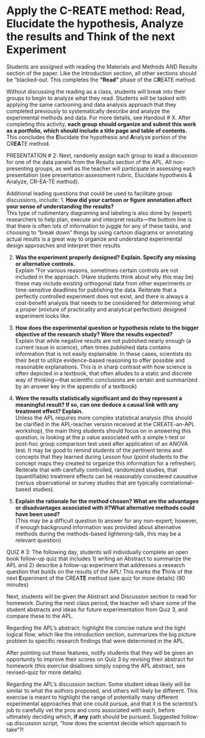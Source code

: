 # Apply the C-REATE method: Read, Elucidate the hypothesis, Analyze the results and Think of the next Experiment {#create-method}

Students are assigned with reading the Materials and Methods AND Results section of the paper. Like the Introduction section, all other sections should be “blacked-out.  This completes the **“Read”** phase of the C**R**EATE method.  

Without discussing the reading as a class, students will break into their groups to begin to analyze what they read.  Students will be tasked with applying the same cartooning and data analysis approach that they completed previously to systematically describe and analyze the experimental methods and data. For more details, see Handout # X. After completing this activity, **each group should organize and submit this work as a portfolio, which should include a title page and table of contents.** This concludes the **E**lucidate the hypothesis and **A**nalyze portion of the CR**EA**TE method. 

::: activity
PRESENTATION # 2: Next, randomly assign each group to lead a discussion for one of the data panels from the Results section of the APL.  All non-presenting groups, as well as the teacher will participate in assessing each presentation (see presentation assessment rubric, Elucidate hypothesis & Analyze, CR-EA-TE method).
:::

Additional leading questions that could be used to facilitate group discussions, include:
1. **How did your cartoon or figure annotation affect your sense of understanding the results?**    
This type of rudimentary diagraming and labeling is also done by (expert) researchers to help plan, execute and interpret results—the bottom line is that there is often lots of information to juggle for any of these tasks, and choosing to “break down” things by using cartoon diagrams or annotating actual results is a great way to organize and understand experimental design approaches and interpret their results

2. **Was the experiment properly designed? Explain. Specify any missing or alternative controls.**    
Explain “For various reasons, sometimes certain controls are not included in the approach. (Have students think about why this may be) these may include existing orthogonal data from other experiments or time-sensitive deadlines for publishing the data. Reiterate that a perfectly controlled experiment does not exist, and there is always a cost-benefit analysis that needs to be considered for determining what a proper (mixture of practicality and analytical perfection) designed experiment looks like.

3. **How does the experimental question or hypothesis relate to the bigger objective of the research study? Were the results expected?**    
Explain that while negative results are not published nearly enough (a current issue in science), often times published data contains information that is not easily explainable. In these cases, scientists do their best to utilize evidence-based reasoning to offer possible and reasonable explanations. This is in sharp contrast with how science is often depicted in a textbook, that often alludes to a static and discrete way of thinking—that scientific conclusions are certain and summarized by an answer key in the appendix of a textbook)

4. **Were the results statistically significant and do they represent a meaningful result? If so, can one deduce a causal link with any treatment effect? Explain.**     
Unless the APL requires more complex statistical analysis (this should be clarified in the APL-teacher version received at the CREATE-an-APL workshop), the main thing students should focus on in answering this question, is looking at the p value associated with a simple t-test or post-hoc group comparison test used after application of an ANOVA test.  It may be good to remind students of the pertinent terms and concepts that they learned during Lesson four (point students to the concept maps they created to organize this information for a refresher). 
Reiterate that with carefully controlled, randomized studies, that (quantifiable) treatment effects can be reasonably considered causative (versus observational or survey studies that are typically correlational-based studies). 

5. **Explain the rationale for the method chosen? What are the advantages or disadvantages associated with it?What alternative methods could have been used?**    
(This may be a difficult question to answer for any non-expert; however, if enough background information was provided about alternative methods during the methods-based lightening-talk, this may be a relevant question)

::: quiz
QUIZ # 3: The following day, students will individually complete an open book follow-up quiz that includes 1) writing an Abstract to summarize the APL and 2) describe a follow-up experiment that addresses a research question that builds on the results of the APL! This marks the **T**hink of the next **E**xperiment of the CREA**TE** method (see quiz for more details) (90 minutes)
:::

Next, students will be given the Abstract and Discussion section to read for homework. During the next class period, the teacher will share some of the student abstracts and ideas for future experimentation from Quiz 3, and compare these to the APL.  

Regarding the APL’s abstract: highlight the concise nature and the tight logical flow, which like the introduction section, summarizes the big picture problem to specific research findings that were determined in the APL. 

::: emphasize
After pointing out these features, notify students that they will be given an opportunity to improve their scores on Quiz 3 by revising their abstract for homework (this exercise disallows simply coping the APL abstract, see revised-quiz for more details). 
:::

Regarding the APL’s discussion section: Some student ideas likely will be similar to what the authors proposed, and others will likely be different. This exercise is meant to highlight the range of potentially many different experimental approaches that one could pursue, and that it is the scientist’s job to carefully vet the pros and cons associated with each, before ultimately deciding which, **if any** path should be pursued.   Suggested follow-up discussion script, “how does the scientist decide which approach to take”?! 
